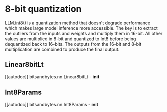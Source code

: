 # 8-bit quantization

[LLM.int8()](https://hf.co/papers/2208.07339) is a quantization method that doesn't degrade performance which makes large model inference more accessible. The key is to extract the outliers from the inputs and weights and multiply them in 16-bit. All other values are multiplied in 8-bit and quantized to Int8 before being dequantized back to 16-bits. The outputs from the 16-bit and 8-bit multiplication are combined to produce the final output.

## Linear8bitLt

[[autodoc]] bitsandbytes.nn.Linear8bitLt
    - __init__

## Int8Params

[[autodoc]] bitsandbytes.nn.Int8Params
    - __init__
